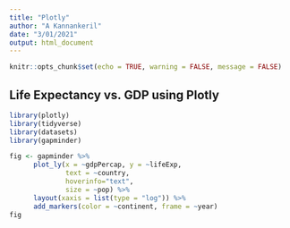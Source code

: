```yaml
---
title: "Plotly"
author: "A Kannankeril"
date: "3/01/2021"
output: html_document
---
```


```r
knitr::opts_chunk$set(echo = TRUE, warning = FALSE, message = FALSE)
```

## Life Expectancy vs. GDP using Plotly


```r
library(plotly)
library(tidyverse)
library(datasets)
library(gapminder)
```



```r

fig <- gapminder %>%
      plot_ly(x = ~gdpPercap, y = ~lifeExp, 
              text = ~country,
              hoverinfo="text",
              size = ~pop) %>%
      layout(xaxis = list(type = "log")) %>%
      add_markers(color = ~continent, frame = ~year)
fig
```

